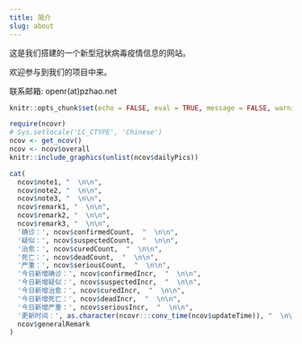 ```yaml
---
title: 简介
slug: about
---
```


这是我们搭建的一个新型冠状病毒疫情信息的网站。

欢迎参与到我们的项目中来。

联系邮箱: openr(at)pzhao.net


```r
knitr::opts_chunk$set(echo = FALSE, eval = TRUE, message = FALSE, warning = FALSE, error = FALSE)
```

```r
require(ncovr)
# Sys.setlocale('LC_CTYPE', 'Chinese')
ncov <- get_ncov()
ncov <- ncov$overall
knitr::include_graphics(unlist(ncov$dailyPics))
```

```r
cat(
  ncov$note1, "  \n\n",
  ncov$note2, "  \n\n",
  ncov$note3, "  \n\n",
  ncov$remark1, "  \n\n",
  ncov$remark2, "  \n\n",
  ncov$remark3, "  \n\n",
  '确诊：', ncov$confirmedCount,  "  \n\n",
  '疑似：', ncov$suspectedCount,  "  \n\n",
  '治愈：', ncov$curedCount,  "  \n\n",
  '死亡：', ncov$deadCount,  "  \n\n",
  '严重：', ncov$seriousCount,  "  \n\n",
  '今日新增确诊：', ncov$confirmedIncr,  "  \n\n",
  '今日新增疑似：', ncov$suspectedIncr,  "  \n\n",
  '今日新增治愈：', ncov$curedIncr,  "  \n\n",
  '今日新增死亡：', ncov$deadIncr,  "  \n\n",
  '今日新增严重：', ncov$seriousIncr,  "  \n\n",
  '更新时间：', as.character(ncovr:::conv_time(ncov$updateTime)), "  \n\n",
  ncov$generalRemark
)
```

